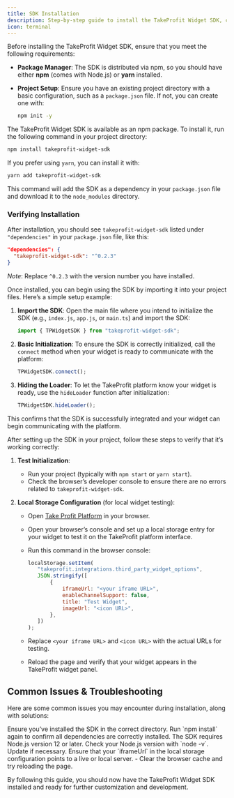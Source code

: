 ```yaml
---
title: SDK Installation
description: Step-by-step guide to install the TakeProfit Widget SDK, covering prerequisites, installation commands, and initial setup. Follow this guide to ensure the SDK is correctly integrated into your project and ready for widget development on the TakeProfit platform.
icon: terminal
---
```


<Steps>
<Step title="Prerequisites">

Before installing the TakeProfit Widget SDK, ensure that you meet the following requirements:

- **Package Manager**: The SDK is distributed via npm, so you should have either **npm** (comes with Node.js) or **yarn** installed.
- **Project Setup**: Ensure you have an existing project directory with a basic configuration, such as a `package.json` file. If not, you can create one with:

  ```bash
  npm init -y
  ```

</Step>

<Step title="Install the SDK">

The TakeProfit Widget SDK is available as an npm package. To install it, run the following command in your project directory:

```bash
npm install takeprofit-widget-sdk
```

If you prefer using `yarn`, you can install it with:

```bash
yarn add takeprofit-widget-sdk
```

This command will add the SDK as a dependency in your `package.json` file and download it to the `node_modules` directory.

### Verifying Installation

After installation, you should see `takeprofit-widget-sdk` listed under `"dependencies"` in your `package.json` file, like this:

```json
"dependencies": {
  "takeprofit-widget-sdk": "^0.2.3"
}
```

_Note_: Replace `^0.2.3` with the version number you have installed.

</Step>

<Step title="Initialize the SDK in Your Project">

Once installed, you can begin using the SDK by importing it into your project files. Here’s a simple setup example:

1. **Import the SDK**: Open the main file where you intend to initialize the SDK (e.g., `index.js`, `app.js`, or `main.ts`) and import the SDK:

   ```javascript
   import { TPWidgetSDK } from "takeprofit-widget-sdk";
   ```

2. **Basic Initialization**: To ensure the SDK is correctly initialized, call the `connect` method when your widget is ready to communicate with the platform:

   ```javascript
   TPWidgetSDK.connect();
   ```

3. **Hiding the Loader**: To let the TakeProfit platform know your widget is ready, use the `hideLoader` function after initialization:

   ```javascript
   TPWidgetSDK.hideLoader();
   ```

This confirms that the SDK is successfully integrated and your widget can begin communicating with the platform.

</Step>

<Step title="Verify Installation">

After setting up the SDK in your project, follow these steps to verify that it’s working correctly:

1. **Test Initialization**:

   - Run your project (typically with `npm start` or `yarn start`).
   - Check the browser’s developer console to ensure there are no errors related to `takeprofit-widget-sdk`.

2. **Local Storage Configuration** (for local widget testing):

   - Open [Take Profit Platform](https://takeprofit.com/platform) in your browser.
   - Open your browser’s console and set up a local storage entry for your widget to test it on the TakeProfit platform interface.
   - Run this command in the browser console:

     ```javascript
     localStorage.setItem(
     	"takeprofit.integrations.third_party_widget_options",
     	JSON.stringify([
     		{
     			iframeUrl: "<your iframe URL>",
     			enableChannelSupport: false,
     			title: "Test Widget",
     			imageUrl: "<icon URL>",
     		},
     	])
     );
     ```

   - Replace `<your iframe URL>` and `<icon URL>` with the actual URLs for testing.
   - Reload the page and verify that your widget appears in the TakeProfit widget panel.

</Step>
</Steps>

## Common Issues & Troubleshooting

Here are some common issues you may encounter during installation, along with solutions:

<AccordionGroup>
	<Accordion
		icon="rectangle-terminal"
		title="Cannot find module 'takeprofit-widget-sdk'"
	>
		Ensure you’ve installed the SDK in the correct directory. Run `npm install`
		again to confirm all dependencies are correctly installed.
	</Accordion>
	<Accordion
		icon="rectangle-terminal"
		title="Error: Version compatibility with Node.js"
	>
		The SDK requires Node.js version 12 or later. Check your Node.js version
		with `node -v`. Update if necessary.
	</Accordion>
	<Accordion
		icon="loader"
		title="Widget Doesn’t Load in TakeProfit Platform"
	>
		Ensure that your `iframeUrl` in the local storage configuration points to a
		live or local server. - Clear the browser cache and try reloading the page.
	</Accordion>
</AccordionGroup>

By following this guide, you should now have the TakeProfit Widget SDK installed and ready for further customization and development.
